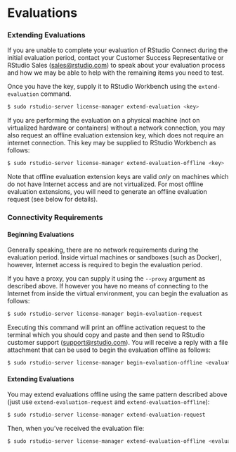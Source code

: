 # Evaluations

### Extending Evaluations

If you are unable to complete your evaluation of RStudio Connect during the
initial evaluation period, contact your Customer Success Representative or
RStudio Sales (<sales@rstudio.com>) to speak about your evaluation process and how we may be able to help with the remaining items you need to test.

Once you have the key, supply it to RStudio Workbench using the `extend-evaluation` command.

```bash
$ sudo rstudio-server license-manager extend-evaluation <key>
```

If you are performing the evaluation on a physical machine (not on virtualized hardware or containers) without a network connection, you may also request an offline evaluation extension key, which does not require an internet connection. This key may be supplied to RStudio Workbench as follows:

```bash
$ sudo rstudio-server license-manager extend-evaluation-offline <key>
```

Note that offline evaluation extension keys are valid *only* on machines which do not have Internet access and are not virtualized. For most offline evaluation extensions, you will need to generate an offline evaluation request (see below for details).

### Connectivity Requirements

#### Beginning Evaluations 

Generally speaking, there are no network requirements during the evaluation period. Inside virtual machines or sandboxes (such as Docker), however, Internet access is required to begin the evaluation period.

If you have a proxy, you can supply it using the `--proxy` argument as described above. If however you have no means of connecting to the Internet from inside the virtual environment, you can begin the evaluation as follows:

```bash
$ sudo rstudio-server license-manager begin-evaluation-request
```

Executing this command will print an offline activation request to the terminal which you should copy and paste and then send to RStudio customer support (<support@rstudio.com>). You will receive a reply with a file attachment that can be used to begin the evaluation offline as follows:

```bash
$ sudo rstudio-server license-manager begin-evaluation-offline <evaluation-file>
```

#### Extending Evaluations

You may extend evaluations offline using the same pattern described above (just use `extend-evaluation-request` and `extend-evaluation-offline`):

```bash
$ sudo rstudio-server license-manager extend-evaluation-request
```

Then, when you've received the evaluation file:

```bash
$ sudo rstudio-server license-manager extend-evaluation-offline <evaluation-file>
```

